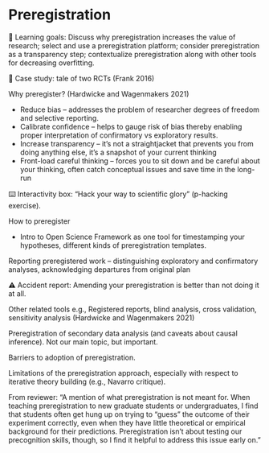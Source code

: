 # Preregistration {#prereg}

::: {.learning-goals}
🍎 Learning goals: Discuss why preregistration increases the value of research; select and use a preregistration platform; consider preregistration as a transparency step; contextualize preregistration along with other tools for decreasing overfitting.
:::

::: {.case-study}
🔬 Case study: tale of two RCTs (Frank 2016)
:::

Why preregister? (Hardwicke and Wagenmakers 2021)

- Reduce bias – addresses the problem of researcher degrees of freedom and selective reporting.
- Calibrate confidence – helps to gauge risk of bias thereby enabling proper interpretation of confirmatory vs exploratory results.
- Increase transparency – it’s not a straightjacket that prevents you from doing anything else, it’s a snapshot of your current thinking
- Front-load careful thinking – forces you to sit down and be careful about your thinking, often catch conceptual issues and save time in the long-run

::: {.interactive}
⌨️ Interactivity box: “Hack your way to scientific glory” (p-hacking exercise).
:::

How to preregister

- Intro to Open Science Framework as one tool for timestamping your hypotheses, different kinds of preregistration templates.

Reporting preregistered work – distinguishing exploratory and confirmatory analyses, acknowledging departures from original plan

::: {.accident-report}
⚠️ Accident report: Amending your preregistration is better than not doing it at all. 
:::

Other related tools e.g., Registered reports, blind analysis, cross validation, sensitivity analysis (Hardwicke and Wagenmakers 2021)

Preregistration of secondary data analysis (and caveats about causal inference). Not our main topic, but important. 

Barriers to adoption of preregistration. 

Limitations of the preregistration approach, especially with respect to iterative theory building (e.g., Navarro critique).

From reviewer: "A mention of what preregistration is not meant for. When teaching preregistration to new graduate students or undergraduates, I find that students often get hung up on trying to “guess” the outcome of their experiment correctly, even when they have little theoretical or empirical background for their predictions. Preregistration isn’t about testing our precognition skills, though, so I find it helpful to address this issue early on."
